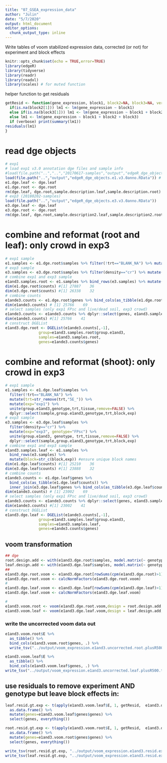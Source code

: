 ```yaml
---
title: "07_GSEA_expression_data"
author: "Julin"
date: "5/7/2020"
output: html_document
editor_options: 
  chunk_output_type: inline
---
```


Write tables of voom stabilized expression data, corrected (or not) for experiment and block effects


```r
knitr::opts_chunk$set(echo = TRUE,error=TRUE)
library(edgeR)
library(tidyverse)
library(readr)
library(readxl)
library(scales) # for muted function
```


helper function to get residuals
```r
getResid <- function(gene_expression, block1, block2=NA, block3=NA, verbose = FALSE) { #
  if(is.na(block2[1])) lm1 <- lm(gene_expression ~ block1)
  else if(is.na(block3[1])) lm1 <- lm(gene_expression ~ block1 + block2)
  else lm1 <- lm(gene_expression ~ block1 + block2 + block3)
  if (verbose) print(summary(lm1))
residuals(lm1)
}
```

# read dge objects 
```r
# exp1 
# load exp1 v3.0 annotation dge files and sample info
#load(file.path("..","..","20170617-samples","output","edgeR_dge_objects.e1.v3.0anno.RData")) # old vcersion
load(file.path("..","output","edgeR_dge_objects.e1.v3.0anno.RData")) # revised (Sep 26, 2022)
e1.dge.leaf <- dge.leaf
e1.dge.root <- dge.root
rm(dge.leaf, dge.root,sample.description.leaf,sample.description.root)
# exp3 (20180202-samples)
load(file.path("..","output","edgeR_dge_objects.e3.v3.0anno.RData"))
e3.dge.leaf <- dge.leaf
e3.dge.root <- dge.root
rm(dge.leaf, dge.root,sample.description2.leaf,sample.description2.root)
```

# combine and reformat (root and leaf):  only crowd in exp3
```r
# exp1 sample
e1.samples <- e1.dge.root$samples %>% filter(!trt=="BLANK_NA") %>% mutate(trt=str_remove(trt,"5E_")) %>% mutate(exp="exp1") %>% unite(group.e1and3,genotype,trt,tissue,remove=FALSE) %>% dplyr::select(sample,group.e1and3,genotype,trt,block,exp)
# exp3 sample
e3.samples <- e3.dge.root$samples %>% filter(density=="cr") %>% mutate(exp="exp3", genotype="FPsc") %>% unite(group.e1and3, genotype,trt,tissue,remove=FALSE) %>% dplyr::select(sample,group.e1and3,genotype,trt,block,exp)
# combine exp1 and exp3 sample
e1and3.samples.root <- e1.samples %>% bind_rows(e3.samples) %>% mutate(block=str_c(block,exp)) #ensure unique block names
dim(e1.dge.root$counts) #[1] 27887    36
dim(e3.dge.root$counts) #[1] 26338    32 
# combine counts
e1ande3.counts <- e1.dge.root$genes %>% bind_cols(as_tibble(e1.dge.root$counts)) %>% inner_join(e3.dge.root$genes %>% bind_cols(as_tibble(e3.dge.root$counts)),by="genes")
dim(e1ande3.counts) # [1] 25766    69
# select samples (only exp1 FPsc and live/dead soil, exp3 crowd)
e1ande3.counts <- e1ande3.counts %>% dplyr::select(genes, e1and3.samples.root$sample)
dim(e1ande3.counts) #[1] 25766    41
# construct DGEList
e1and3.dge.root <- DGEList(e1ande3.counts[,-1],
               group=e1and3.samples.root$group.e1and3,
               samples=e1and3.samples.root,
               genes=e1ande3.counts$genes)
```

# combine and reformat (shoot): only crowd in exp3
```r
# exp1 sample
e1.samples <- e1.dge.leaf$samples %>% 
  filter(!trt=="BLANK_NA") %>% 
  mutate(trt=str_remove(trt,"5E_")) %>% 
  mutate(exp="exp1") %>% 
  unite(group.e1and3,genotype,trt,tissue,remove=FALSE) %>% 
  dplyr::select(sample,group.e1and3,genotype,trt,block,exp)
# exp3 sample
e3.samples <- e3.dge.leaf$samples %>% 
  filter(density=="cr") %>% 
  mutate(exp="exp3", genotype="FPsc") %>% 
  unite(group.e1and3, genotype, trt,tissue,remove=FALSE) %>%
  dplyr::select(sample,group.e1and3,genotype,trt,block,exp)
# combine exp1 and exp3 sample
e1and3.samples.leaf <- e1.samples %>% 
  bind_rows(e3.samples) %>% 
  mutate(block=str_c(block,exp)) #ensure unique block names
dim(e1.dge.leaf$counts) #[1] 25210    36
dim(e3.dge.leaf$counts) #[1] 23888    32 
# combine counts
e1ande3.counts <- e1.dge.leaf$genes %>% 
  bind_cols(as_tibble(e1.dge.leaf$counts)) %>%
  inner_join(e3.dge.leaf$genes %>% bind_cols(as_tibble(e3.dge.leaf$counts)),by="genes")
dim(e1ande3.counts) # [1] 23002    69
# select samples (only exp1 FPsc and live/dead soil, exp3 crowd)
e1ande3.counts <- e1ande3.counts %>% dplyr::select(genes, e1and3.samples.leaf$sample)
dim(e1ande3.counts) #[1] 23002    41
# construct DGEList
e1and3.dge.leaf <- DGEList(e1ande3.counts[,-1],
               group=e1and3.samples.leaf$group.e1and3,
               samples=e1and3.samples.leaf,
               genes=e1ande3.counts$genes)
```

## voom transformation
```r
## dge
root.design.add <- with(e1and3.dge.root$samples, model.matrix(~ genotype + trt  + exp))
leaf.design.add <- with(e1and3.dge.leaf$samples, model.matrix(~ genotype + trt  + exp))
## 
e1and3.dge.root.voom <- e1and3.dge.root[rowSums(cpm(e1and3.dge.root)>1) >= 6,,keep.lib.sizes=FALSE]
e1and3.dge.root.voom <- calcNormFactors(e1and3.dge.root.voom)
#
e1and3.dge.leaf.voom <- e1and3.dge.leaf[rowSums(cpm(e1and3.dge.leaf)>1) >= 6,,keep.lib.sizes=FALSE]
e1and3.dge.leaf.voom <- calcNormFactors(e1and3.dge.leaf.voom)

#
e1and3.voom.root <- voom(e1and3.dge.root.voom,design = root.design.add, block = e1and3.dge.root.voom$samples$block)
e1and3.voom.leaf <- voom(e1and3.dge.leaf.voom,design = leaf.design.add, block = e1and3.dge.leaf.voom$samples$block)
```

### write the uncorrected voom data out
```r
e1and3.voom.root$E %>% 
  as_tibble() %>%
  bind_cols(e1and3.voom.root$genes, .) %>%
  write_tsv("../output/voom_expression.e1and3.uncorrected.root.plusR500.txt.gz")

e1and3.voom.leaf$E %>% 
  as_tibble() %>%
  bind_cols(e1and3.voom.leaf$genes, .) %>%
write_tsv("../output/voom_expression.e1and3.uncorrected.leaf.plusR500.txt.gz")
```

## use residuals to remove experiment AND genotype but leave block effects in:
```r

leaf.resid.gt.exp <- t(apply(e1and3.voom.leaf$E, 1, getResid,  e1and3.dge.leaf$samples$exp, e1and3.dge.leaf$samples$genotype)) %>%
  as.data.frame() %>%
  mutate(genes=e1and3.voom.leaf$genes$genes) %>%
  select(genes, everything())

root.resid.gt.exp <- t(apply(e1and3.voom.root$E, 1, getResid,  e1and3.dge.root$samples$exp, e1and3.dge.root$samples$genotype )) %>%
  as.data.frame() %>%
  mutate(genes=e1and3.voom.root$genes$genes) %>%
  select(genes, everything())

write_tsv(root.resid.gt.exp, "../output/voom_expression.e1and3.resid.exp_gt.root.plusR500.txt.gz")
write_tsv(leaf.resid.gt.exp, "../output/voom_expression.e1and3.resid.exp_gt.leaf.plusR500.txt.gz")

```
